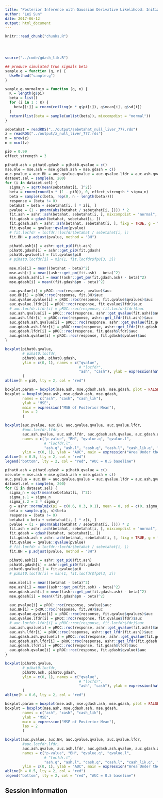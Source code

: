 ```yaml
---
title: "Posterior Inference with Gaussian Derivative Likelihood: Initial Simulations"
author: "Lei Sun"
date: 2017-06-12
output: html_document
---
```


<!-- The file analysis/chunks.R contains chunks that define default settings
shared across the workflowr files. -->
```r
knitr::read_chunk("chunks.R")
```

<!-- Update knitr chunk options -->
```r
```

<!-- Insert the date the file was last updated -->
```r
```

<!-- Insert the code version (Git commit SHA1) if Git repository exists and R
 package git2r is installed -->
```r
```

<!-- Add your analysis here -->

```r
source("../code/gdash_lik.R")
```

```r
## produce simulated true signals beta
sample.g = function (g, n) {
  UseMethod("sample.g")
}

sample.g.normalmix = function (g, n) {
  K = length(g$pi)
  beta = list()
  for (i in 1 : K) {
    beta[[i]] = rnorm(ceiling(n * g$pi[i]), g$mean[i], g$sd[i])
  }
  return(list(beta = sample(unlist(beta)), mixcompdist = "normal"))
}
```

```r
sebetahat = readRDS("../output/sebetahat_null_liver_777.rds")
z = readRDS("../output/z_null_liver_777.rds")
m = nrow(z)
n = ncol(z)
```

```r
pi0 = 0.99
effect_strength = 3
```

```r
pihat0.ash = pihat0.gdash = pihat0.qvalue = c()
mse.mle = mse.ash = mse.gdash.ash = mse.gdash = c()
auc.pvalue = auc.BH = auc.qvalue.qvalue = auc.qvalue.lfdr = auc.ash.qvalue = auc.ash.lfdr = auc.gdash.ash.qvalue = auc.gdash.ash.lfdr = auc.gdash.lfdr = auc.gdash.qvalue = c()
dataset.sel = sample(m, 200)
for (i in dataset.sel) {
  sigma_n = sqrt(mean(sebetahat[i, ]^2))
  beta = rnorm(round(n * (1 - pi0)), 0, effect_strength * sigma_n)
  beta = sample(c(beta, rep(0, n - length(beta))))
  response = (beta != 0)
  betahat = beta + sebetahat[i, ] * z[i, ]
  pvalue = (1 - pnorm(abs(betahat / sebetahat[i, ]))) * 2
  fit.ash = ashr::ash(betahat, sebetahat[i, ], mixcompdist = "normal", method = "fdr")
  fit.gdash = gdash(betahat, sebetahat[i, ])
  fit.gdash.ash = ashr::ash(betahat, sebetahat[i, ], fixg = TRUE, g = fit.gdash$fitted_g)
  fit.qvalue = qvalue::qvalue(pvalue)
  # fit.locfdr = locfdr::locfdr(betahat / sebetahat[i, ])
  fit.BH = p.adjust(pvalue, method = "BH")

  pihat0.ash[i] = ashr::get_pi0(fit.ash)
  pihat0.gdash[i] = ashr::get_pi0(fit.gdash)
  pihat0.qvalue[i] = fit.qvalue$pi0
  # pihat0.locfdr[i] = min(1, fit.locfdr$fp0[3, 3])
  
  mse.mle[i] = mean((betahat - beta)^2)
  mse.ash[i] = mean((ashr::get_pm(fit.ash) - beta)^2)
  mse.gdash.ash[i] = mean((ashr::get_pm(fit.gdash.ash) - beta)^2)
  mse.gdash[i] = mean((fit.gdash$pm - beta)^2)

  auc.pvalue[i] = pROC::roc(response, pvalue)$auc
  auc.BH[i] = pROC::roc(response, fit.BH)$auc
  auc.qvalue.qvalue[i] = pROC::roc(response, fit.qvalue$qvalues)$auc
  auc.qvalue.lfdr[i] = pROC::roc(response, fit.qvalue$lfdr)$auc
  # auc.locfdr.lfdr[i] = pROC::roc(response, fit.locfdr$fdr)$auc
  auc.ash.qvalue[i] = pROC::roc(response, ashr::get_qvalue(fit.ash))$auc
  auc.ash.lfdr[i] = pROC::roc(response, ashr::get_lfdr(fit.ash))$auc
  auc.gdash.ash.qvalue[i] = pROC::roc(response, ashr::get_qvalue(fit.gdash.ash))$auc
  auc.gdash.ash.lfdr[i] = pROC::roc(response, ashr::get_lfdr(fit.gdash.ash))$auc
  auc.gdash.lfdr[i] = pROC::roc(response, fit.gdash$lfdr)$auc
  auc.gdash.qvalue[i] = pROC::roc(response, fit.gdash$qvalue)$auc
}
```

```r
boxplot(pihat0.qvalue, 
        # pihat0.locfdr, 
        pihat0.ash, pihat0.gdash,
        ylim = c(0, 1), names = c("qvalue", 
                                  # "locfdr", 
                                  "ash", "cash"), ylab = expression(hat(pi)[0]), main = expression(hat(pi)[0]), las = 2
        )
abline(h = pi0, lty = 2, col = "red")

boxplot.param = boxplot(mse.ash, mse.gdash.ash, mse.gdash, plot = FALSE)
boxplot = boxplot(mse.ash, mse.gdash.ash, mse.gdash,
        names = c("ash", "cash", "cash_lik"),
        ylab = "MSE",
        main = expression("MSE of Posterior Mean"),
        las = 2
        )

boxplot(auc.pvalue, auc.BH, auc.qvalue.qvalue, auc.qvalue.lfdr, 
        #auc.locfdr.lfdr, 
        auc.ash.qvalue, auc.ash.lfdr, auc.gdash.ash.qvalue, auc.gdash.ash.lfdr, auc.gdash.qvalue, auc.gdash.lfdr,
        names = c("p-value", "BH", "qvalue.q", "qvalue.l",
                  # "locfdr.l",
                  "ash.q", "ash.l", "cash.q", "cash.l", "cash_lik.q", "cash_lik.l"),
        ylim = c(0, 1), ylab = "AUC", main = expression("Area Under the ROC Curve"), las = 2)
abline(h = 0.5, lty = 2, col = "red")
legend("bottom", lty = 2, col = "red", "AUC = 0.5 baseline")
```



```r
pihat0.ash = pihat0.gdash = pihat0.qvalue = c()
mse.mle = mse.ash = mse.gdash.ash = mse.gdash = c()
auc.pvalue = auc.BH = auc.qvalue.qvalue = auc.qvalue.lfdr = auc.ash.qvalue = auc.ash.lfdr = auc.gdash.ash.qvalue = auc.gdash.ash.lfdr = auc.gdash.lfdr = auc.gdash.qvalue = c()
dataset.sel = sample(m, 200)
for (i in dataset.sel) {
  sigma_n = sqrt(mean(sebetahat[i, ]^2))
  sigma_s.1 = sigma_n
  sigma_s.2 = 2 * sigma_n
  g = ashr::normalmix(pi = c(0.6, 0.3, 0.1), mean = 0, sd = c(0, sigma_s.1, sigma_s.2))
  beta = sample.g(g, n)$beta
  response = (beta != 0)
  betahat = beta + sebetahat[i, ] * z[i, ]
  pvalue = (1 - pnorm(abs(betahat / sebetahat[i, ]))) * 2
  fit.ash = ashr::ash(betahat, sebetahat[i, ], mixcompdist = "normal", method = "fdr")
  fit.gdash = gdash(betahat, sebetahat[i, ])
  fit.gdash.ash = ashr::ash(betahat, sebetahat[i, ], fixg = TRUE, g = fit.gdash$fitted_g)
  fit.qvalue = qvalue::qvalue(pvalue)
  # fit.locfdr = locfdr::locfdr(betahat / sebetahat[i, ])
  fit.BH = p.adjust(pvalue, method = "BH")

  pihat0.ash[i] = ashr::get_pi0(fit.ash)
  pihat0.gdash[i] = ashr::get_pi0(fit.gdash)
  pihat0.qvalue[i] = fit.qvalue$pi0
  # pihat0.locfdr[i] = min(1, fit.locfdr$fp0[3, 3])
  
  mse.mle[i] = mean((betahat - beta)^2)
  mse.ash[i] = mean((ashr::get_pm(fit.ash) - beta)^2)
  mse.gdash.ash[i] = mean((ashr::get_pm(fit.gdash.ash) - beta)^2)
  mse.gdash[i] = mean((fit.gdash$pm - beta)^2)

  auc.pvalue[i] = pROC::roc(response, pvalue)$auc
  auc.BH[i] = pROC::roc(response, fit.BH)$auc
  auc.qvalue.qvalue[i] = pROC::roc(response, fit.qvalue$qvalues)$auc
  auc.qvalue.lfdr[i] = pROC::roc(response, fit.qvalue$lfdr)$auc
  # auc.locfdr.lfdr[i] = pROC::roc(response, fit.locfdr$fdr)$auc
  auc.ash.qvalue[i] = pROC::roc(response, ashr::get_qvalue(fit.ash))$auc
  auc.ash.lfdr[i] = pROC::roc(response, ashr::get_lfdr(fit.ash))$auc
  auc.gdash.ash.qvalue[i] = pROC::roc(response, ashr::get_qvalue(fit.gdash.ash))$auc
  auc.gdash.ash.lfdr[i] = pROC::roc(response, ashr::get_lfdr(fit.gdash.ash))$auc
  auc.gdash.lfdr[i] = pROC::roc(response, fit.gdash$lfdr)$auc
  auc.gdash.qvalue[i] = pROC::roc(response, fit.gdash$qvalue)$auc
}
```

```r
boxplot(pihat0.qvalue, 
        # pihat0.locfdr, 
        pihat0.ash, pihat0.gdash,
        ylim = c(0, 1), names = c("qvalue", 
                                  # "locfdr", 
                                  "ash", "cash"), ylab = expression(hat(pi)[0]), main = expression(hat(pi)[0]), las = 2
        )
abline(h = 0.6, lty = 2, col = "red")

boxplot.param = boxplot(mse.ash, mse.gdash.ash, mse.gdash, plot = FALSE)
boxplot = boxplot(mse.ash, mse.gdash.ash, mse.gdash,
        names = c("ash", "cash", "cash_lik"),
        ylab = "MSE",
        main = expression("MSE of Posterior Mean"),
        las = 2
        )

boxplot(auc.pvalue, auc.BH, auc.qvalue.qvalue, auc.qvalue.lfdr, 
        #auc.locfdr.lfdr, 
        auc.ash.qvalue, auc.ash.lfdr, auc.gdash.ash.qvalue, auc.gdash.ash.lfdr, auc.gdash.qvalue, auc.gdash.lfdr,
        names = c("p-value", "BH", "qvalue.q", "qvalue.l",
                  # "locfdr.l",
                  "ash.q", "ash.l", "cash.q", "cash.l", "cash_lik.q", "cash_lik.l"),
        ylim = c(0, 1), ylab = "AUC", main = expression("Area Under the ROC Curve"), las = 2)
abline(h = 0.5, lty = 2, col = "red")
legend("bottom", lty = 2, col = "red", "AUC = 0.5 baseline")
```


## Session information

<!-- Insert the session information into the document -->
```r
```
